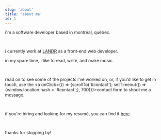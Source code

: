 ```yaml
---
slug: 'about'
title: 'about me'
id: 1
---
```



i'm a software developer based in montréal, québec.

<br />

i currently work at [LANDR](https://landr.com) as a front-end web developer.

in my spare time, i like to read, write, and make music.

<br />

read on to see some of the projects i've worked on, or, if you'd like to get in touch, use the <a onClick={() => {scrollTo('#contact'); setTimeout(() => {window.location.hash = '#contact';}, 700)}}>contact form <Send size={12} /></a> to shoot me a message.

<br />

if you're hiring and looking for my resumé, you can find it [here](https://resume.creddle.io/resume/6crbz984fan).

<br />

thanks for stopping by!
